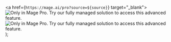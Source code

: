   <a href={`https://mage.ai/pro?source=${source}`} target="_blank">
    <img
      alt="Only in Mage Pro. Try our fully managed solution to access this advanced feature."
      src="https://github.com/mage-ai/assets/blob/main/oss/mage-pro-only-dark.png?raw=true"
      className="hidden dark:block"
      noZoom
    />
    <img
      alt="Only in Mage Pro. Try our fully managed solution to access this advanced feature."
      src="https://github.com/mage-ai/assets/blob/main/oss/mage-pro-only-light.png?raw=true"
      className="block dark:hidden"
      noZoom
    />
  </a>
);
